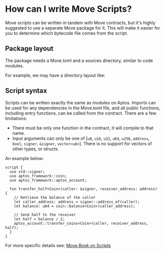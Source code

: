 
# How can I write Move Scripts?

Move scripts can be written in tandem with Move contracts, but it's highly
suggested to use a separate Move package for it. This will make it easier for
you to determine which bytecode file comes from the script.

## Package layout

The package needs a Move.toml and a sources directory, similar to code modules.

For example, we may have a directory layout like:

<FileTree>
  <FileTree.Folder name="my_project" defaultOpen>
    <FileTree.File name="Move.toml"/>
    <FileTree.Folder name="sources" defaultOpen>
      <FileTree.File name="my_script.move"/>
    </FileTree.Folder>
  </FileTree.Folder>
</FileTree>

## Script syntax

Scripts can be written exactly the same as modules on Aptos. Imports can be used
for any dependencies in the Move.toml file, and all public functions, including
entry functions, can be called from the contract. There are a few limitations:

- There must be only one function in the contract, it will compile to that name.
- Input arguments can only be one of
  [`u8`, `u16`, `u32`, `u64`, `u256`, `address`, `bool`, `signer`, `&signer`, `vector<u8>`].
  There is no support for vectors of other types, or structs.

An example below:

```move
script {
  use std::signer;
  use aptos_framework::coin;
  use aptos_framework::aptos_account;

  fun transfer_half<Coin>(caller: &signer, receiver_address: address) {
    // Retrieve the balance of the caller
    let caller_address: address = signer::address_of(caller);
    let balance: u64 = coin::balance<Coin>(caller_address);

    // Send half to the receiver
    let half = balance / 2;
    aptos_account::transfer_coins<Coin>(caller, receiver_address, half);
  }
}
```

For more specific details see:
[Move Book on Scripts](/move/book/modules-and-scripts.md)
